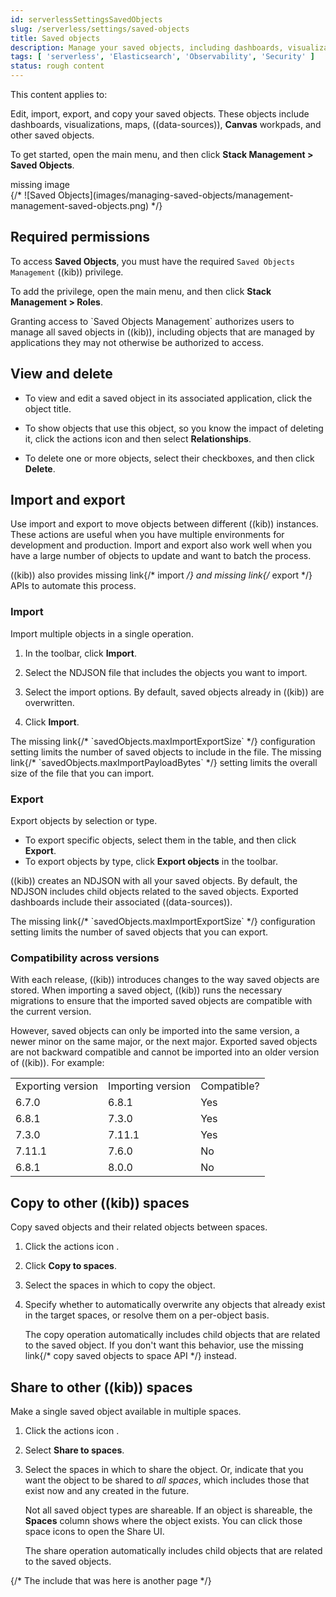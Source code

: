 ```yaml
---
id: serverlessSettingsSavedObjects
slug: /serverless/settings/saved-objects
title: Saved objects
description: Manage your saved objects, including dashboards, visualizations, maps, data views, Canvas workpads, and more.
tags: [ 'serverless', 'Elasticsearch', 'Observability', 'Security' ]
status: rough content
---
```



<RoughContent />

This content applies to: <DocBadge template="elasticsearch" /> <DocBadge template="observability" /> <DocBadge template="security" /> 

<div id="managing-saved-objects"></div>

Edit, import, export, and copy your saved objects. These objects include
dashboards, visualizations, maps, ((data-sources)), **Canvas** workpads, and other saved objects.

To get started, open the main menu, and then click **Stack Management > Saved Objects**.

<div style={{ backgroundColor: "#F1F4FA", width: "100%", height: "250px", textAlign: "center", paddingTop: "110px", marginBottom: "20px" }}><DocIcon type="image" title="missing image"/> missing image</div>
{/* ![Saved Objects](images/managing-saved-objects/management-management-saved-objects.png) */}

## Required permissions

To access **Saved Objects**, you must have the required `Saved Objects Management` ((kib)) privilege.

To add the privilege, open the main menu, and then click **Stack Management > Roles**.

<DocCallOut title="Note">
Granting access to `Saved Objects Management` authorizes users to
manage all saved objects in ((kib)), including objects that are managed by
applications they may not otherwise be authorized to access.
</DocCallOut>

<div id="managing-saved-objects-view"></div>

## View and delete

* To view and edit a saved object in its associated application, click the object title.

* To show objects that use this object, so you know the
    impact of deleting it, click the actions icon <DocIcon type="boxesHorizontal" title="More actions" />
    and then select **Relationships**.

* To delete one or more objects, select their checkboxes, and then click **Delete**.

<div id="managing-saved-objects-export-objects"></div>

## Import and export

Use import and export to move objects between different ((kib)) instances.
These actions are useful when you have multiple environments for development and production.
Import and export also work well when you have a large number of objects to update and want to batch the process.

((kib)) also provides <DocBadge><DocIcon size="s" type="unlink" title="missing link"/> missing link</DocBadge>{/*  <DocLink id="enKibanaSavedObjectsApiImport">import</DocLink> */} and
 <DocBadge><DocIcon size="s" type="unlink" title="missing link"/> missing link</DocBadge>{/* <DocLink id="enKibanaSavedObjectsApiExport">export</DocLink> */} APIs to automate this process.

### Import

Import multiple objects in a single operation.

1. In the toolbar, click **Import**.
1. Select the NDJSON file that
    includes the objects you want to import.

1. Select the import options. By default,
    saved objects already in ((kib)) are overwritten.

1. Click **Import**.

<DocCallOut title="Note">
The <DocBadge><DocIcon size="s" type="unlink" title="missing link"/> missing link</DocBadge>{/*  <DocLink id="enKibanaSettings" section="savedObjects-maxImportExportSize">`savedObjects.maxImportExportSize`</DocLink> */} configuration setting
limits the number of saved objects to include in the file. The
 <DocBadge><DocIcon size="s" type="unlink" title="missing link"/> missing link</DocBadge>{/* <DocLink id="enKibanaSettings" section="savedObjects-maxImportPayloadBytes">`savedObjects.maxImportPayloadBytes`</DocLink> */} setting limits the overall
size of the file that you can import.
</DocCallOut>

### Export

Export objects by selection or type.

* To export specific objects, select them in the table, and then click **Export**.
* To export objects by type, click **Export objects** in the toolbar.

((kib)) creates an NDJSON with all your saved objects. By default, the NDJSON includes child objects related to the saved
objects. Exported dashboards include their associated ((data-sources)).

<DocCallOut title="Note">
The <DocBadge><DocIcon size="s" type="unlink" title="missing link"/> missing link</DocBadge>{/*  <DocLink id="enKibanaSettings" section="savedObjects-maxImportExportSize">`savedObjects.maxImportExportSize`</DocLink> */} configuration setting
limits the number of saved objects that you can export.
</DocCallOut>

### Compatibility across versions

With each release, ((kib)) introduces changes to the way saved objects are stored.
When importing a saved object, ((kib)) runs the necessary migrations to ensure
that the imported saved objects are compatible with the current version.

However, saved objects can only be imported into the same version,
a newer minor on the same major, or the next major.
Exported saved objects are not backward compatible and cannot be imported
into an older version of ((kib)). For example:

|  |  |  |
|---|---|---|
| Exporting version | Importing version | Compatible? |
| 6.7.0 | 6.8.1 | Yes |
| 6.8.1 | 7.3.0 | Yes |
| 7.3.0 | 7.11.1 | Yes |
| 7.11.1 | 7.6.0 | No |
| 6.8.1 | 8.0.0 | No |

<div id="managing-saved-objects-copy-to-space"></div>

## Copy to other ((kib)) spaces

Copy saved objects and their related objects between spaces.

1. Click the actions icon <DocIcon type="boxesHorizontal" title="More actions" />.
1. Click **Copy to spaces**.
1. Select the spaces in which to copy the object.
1. Specify whether to automatically overwrite any objects that already exist
    in the target spaces, or resolve them on a per-object basis.

    The copy operation automatically includes child objects that are related to
    the saved object. If you don't want this behavior, use
    the <DocBadge><DocIcon size="s" type="unlink" title="missing link"/> missing link</DocBadge>{/*  <DocLink id="enKibanaSpacesApiCopySavedObjects">copy saved objects to space API</DocLink> */} instead.

<div id="managing-saved-objects-share-to-space"></div>

## Share to other ((kib)) spaces

Make a single saved object available in multiple spaces.

1. Click the actions icon <DocIcon type="boxesHorizontal" title="More actions" />.
1. Select **Share to spaces**.
1. Select the spaces in which to share the object.
    Or, indicate that you want the object to be shared to _all spaces_,
    which includes those that exist now and any created in the future.

    Not all saved object types are shareable. If an object is shareable, the **Spaces** column shows where the object exists. You can click
    those space icons to open the Share UI.

    The share operation automatically includes child objects that are related to the saved objects.

{/* The include that was here is another page */}
